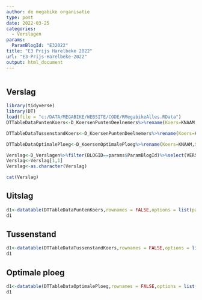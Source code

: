 ```yaml
---
author: de megabike organisatie
type: post
date: 2022-03-25
categories:
  - Verslagen
params:
  ParamBlogId: "E32022"
title: "E3 Prijs Harelbeke 2022"
url: "E3-Prijs-Harelbeke-2022"
output: html_document
---
```


<center><img src="featured.png" alt="" /></center>

## Verslag

```r
library(tidyverse)
library(DT)
load(file = "c:/DATA/MEGABIKE/WEBSITE/CODE/RMegabikeAlles.RData")
DTTableDataPuntenKoers<-D_KoersenPuntenDeelnemers%>%rename(Koers=KNAAM,Score=PUNTEN,Plaats=PLAATS,Restbudget=RESTBUDGET,Naam=NAAM,Jaar=JAAR)%>%filter(BLOGID==params$ParamBlogId)%>% select(Naam,Plaats,Score,Restbudget)%>%arrange((Plaats))

DTTableDataTussenstandKoers<-D_KoersenPuntenDeelnemers%>%rename(Koers=KNAAM,Tussenstand=TUSSENSTAND,Plaats=TUSSENPLAATS,Restbudget=RESTBUDGET,Naam=NAAM,Jaar=JAAR)%>%filter(BLOGID==params$ParamBlogId)%>% select(Naam,Plaats,Tussenstand,Restbudget)%>%arrange((Plaats))

DTTableDataOptimalePloeg<-D_KoersenOptimalePloeg%>%rename(Koers=KNAAM,Score=SCORE,Kost=RPUNTEN,Naam=RNAAM,Jaar=JAAR)%>%filter(BLOGID==params$ParamBlogId)%>% select(Naam,Score,Kost)%>%arrange(desc(Score))

Verslag<-D_Verslagen%>%filter(BLOGID==params$ParamBlogId)%>%select(VERSLAG)
Verslag<-Verslag[1,1]
Verslag<-as.character(Verslag)
```


```r
cat(Verslag)
```

## Uitslag

```r
d1<-datatable(DTTableDataPuntenKoers,rownames = FALSE,options = list(pageLength = 82))
d1

```

## Tussenstand

```r
d1<-datatable(DTTableDataTussenstandKoers,rownames = FALSE,options = list(pageLength = 82))
d1
```


## Optimale ploeg

```r
d1<-datatable(DTTableDataOptimalePloeg,rownames = FALSE,options = list(pageLength = 12))
d1
```



